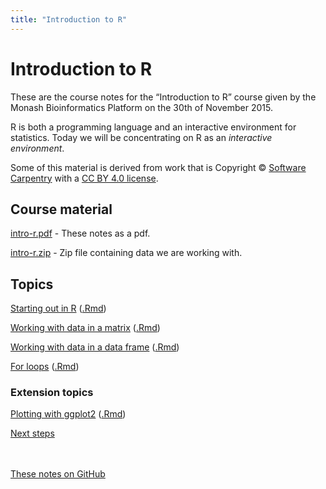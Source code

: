 ```yaml
---
title: "Introduction to R"
---
```


# Introduction to R

These are the course notes for the "Introduction to R" course given by the Monash Bioinformatics Platform on the 30th of November 2015.

R is both a programming language and an interactive environment for statistics. Today we will be concentrating on R as an *interactive environment*.

Some of this material is derived from work that is Copyright © [Software Carpentry](http://software-carpentry.org/) with a [CC BY 4.0 license](https://creativecommons.org/licenses/by/4.0/).

## Course material

[intro-r.pdf](intro-r.pdf) - These notes as a pdf.

[intro-r.zip](intro-r.zip) - Zip file containing data we are working with.

## Topics

[Starting out in R](start.html) ([.Rmd](start.Rmd))

[Working with data in a matrix](matrices.html) ([.Rmd](matrices.Rmd))

[Working with data in a data frame](data_frames.html) ([.Rmd](data_frames.Rmd))

[For loops](for_loops.html) ([.Rmd](for_loops.Rmd))

### Extension topics

[Plotting with ggplot2](ggplot.html) ([.Rmd](ggplot.Rmd))

[Next steps](next.html)


<br><br>
[These notes on GitHub](https://github.com/MonashBioinformaticsPlatform/2015-11-30-intro-r)


